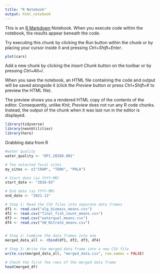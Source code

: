 ```yaml
---
title: "R Notebook"
output: html_notebook
---
```


This is an [R Markdown](http://rmarkdown.rstudio.com) Notebook. When you execute code within the notebook, the results appear beneath the code. 

Try executing this chunk by clicking the *Run* button within the chunk or by placing your cursor inside it and pressing *Ctrl+Shift+Enter*. 

```r
plot(cars)
```

Add a new chunk by clicking the *Insert Chunk* button on the toolbar or by pressing *Ctrl+Alt+I*.

When you save the notebook, an HTML file containing the code and output will be saved alongside it (click the *Preview* button or press *Ctrl+Shift+K* to preview the HTML file).

The preview shows you a rendered HTML copy of the contents of the editor. Consequently, unlike *Knit*, *Preview* does not run any R code chunks. Instead, the output of the chunk when it was last run in the editor is displayed.

```r

library(tidyverse)
library(neonUtilities)
library(here)
```
Grabbing data from R 
```r

#water quality 
water_quality <- "DP1.20288.001"

# Two selected focal sites
my_sites <- c("CRAM", "TOOK", "PRLA")

# Start date (as YYYY-MM)
start_date <- "2016-03"

# End date (as YYYY-MM)
end_date <- "2021-12"
```


```r
# Step 1: Read the CSV files into separate data frames
df1 <- read.csv("alg_biomass_means.csv") 
df2 <- read.csv("final_fish_count_means.csv")
df3 <- read.csv("waterqual_means.csv")
df4 <- read.csv("SW_Nitrate_means.csv")
  

# Step 2: Combine the data frames into one
merged_data_all <- rbind(df1, df2, df3, df4)

# Step 3: Write the merged data frame into a new CSV file
write.csv(merged_data_all, "merged_data.csv", row.names = FALSE)

# Check the first few rows of the merged data frame
head(merged_df)
```

